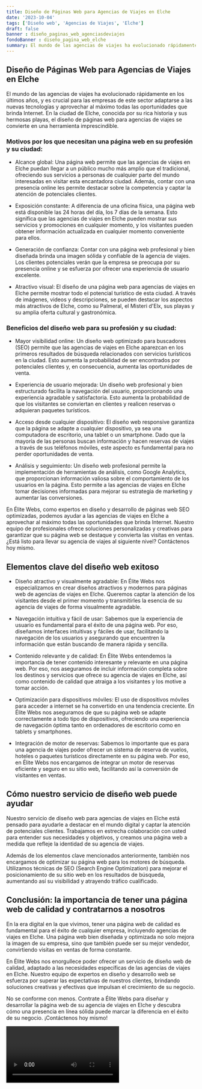 ```yaml
---
title: Diseño de Páginas Web para Agencias de Viajes en Elche
date: '2023-10-04'
tags: ['Diseño web', 'Agencias de Viajes', 'Elche']
draft: false
banner : diseño_paginas_web_agenciasdeviajes
fondoBanner : diseño_pagina_web_elche
summary: El mundo de las agencias de viajes ha evolucionado rápidamente en los últimos años, y es crucial para las empresas de este sector adaptarse a las nuevas tecnologías y aprovechar al máximo todas las oportunidades que brinda Internet. En la ciudad de Elche, conocida por su rica historia y sus hermosas playas, el diseño de páginas web para agencias de viajes se convierte en una herramienta imprescindible.
---
```


## Diseño de Páginas Web para Agencias de Viajes en Elche

El mundo de las agencias de viajes ha evolucionado rápidamente en los últimos años, y es crucial para las empresas de este sector adaptarse a las nuevas tecnologías y aprovechar al máximo todas las oportunidades que brinda Internet. En la ciudad de Elche, conocida por su rica historia y sus hermosas playas, el diseño de páginas web para agencias de viajes se convierte en una herramienta imprescindible.

### Motivos por los que necesitan una página web en su profesión y su ciudad:

- Alcance global: Una página web permite que las agencias de viajes en Elche puedan llegar a un público mucho más amplio que el tradicional, ofreciendo sus servicios a personas de cualquier parte del mundo interesadas en visitar esta encantadora ciudad. Además, contar con una presencia online les permite destacar sobre la competencia y captar la atención de potenciales clientes.

- Exposición constante: A diferencia de una oficina física, una página web está disponible las 24 horas del día, los 7 días de la semana. Esto significa que las agencias de viajes en Elche pueden mostrar sus servicios y promociones en cualquier momento, y los visitantes pueden obtener información actualizada en cualquier momento conveniente para ellos.

- Generación de confianza: Contar con una página web profesional y bien diseñada brinda una imagen sólida y confiable de la agencia de viajes. Los clientes potenciales verán que la empresa se preocupa por su presencia online y se esfuerza por ofrecer una experiencia de usuario excelente.

- Atractivo visual: El diseño de una página web para agencias de viajes en Elche permite mostrar todo el potencial turístico de esta ciudad. A través de imágenes, videos y descripciones, se pueden destacar los aspectos más atractivos de Elche, como su Palmeral, el Misteri d'Elx, sus playas y su amplia oferta cultural y gastronómica.

### Beneficios del diseño web para su profesión y su ciudad:

- Mayor visibilidad online: Un diseño web optimizado para buscadores (SEO) permite que las agencias de viajes en Elche aparezcan en los primeros resultados de búsqueda relacionados con servicios turísticos en la ciudad. Esto aumenta la probabilidad de ser encontrados por potenciales clientes y, en consecuencia, aumenta las oportunidades de venta.

- Experiencia de usuario mejorada: Un diseño web profesional y bien estructurado facilita la navegación del usuario, proporcionando una experiencia agradable y satisfactoria. Esto aumenta la probabilidad de que los visitantes se conviertan en clientes y realicen reservas o adquieran paquetes turísticos.

- Acceso desde cualquier dispositivo: El diseño web responsive garantiza que la página se adapte a cualquier dispositivo, ya sea una computadora de escritorio, una tablet o un smartphone. Dado que la mayoría de las personas buscan información y hacen reservas de viajes a través de sus teléfonos móviles, este aspecto es fundamental para no perder oportunidades de venta.

- Análisis y seguimiento: Un diseño web profesional permite la implementación de herramientas de análisis, como Google Analytics, que proporcionan información valiosa sobre el comportamiento de los usuarios en la página. Esto permite a las agencias de viajes en Elche tomar decisiones informadas para mejorar su estrategia de marketing y aumentar las conversiones.

En Élite Webs, como expertos en diseño y desarrollo de páginas web SEO optimizadas, podemos ayudar a las agencias de viajes en Elche a aprovechar al máximo todas las oportunidades que brinda Internet. Nuestro equipo de profesionales ofrece soluciones personalizadas y creativas para garantizar que su página web se destaque y convierta las visitas en ventas. ¿Está listo para llevar su agencia de viajes al siguiente nivel? Contáctenos hoy mismo.

<GifSeo />

<Cta />

## Elementos clave del diseño web exitoso

- Diseño atractivo y visualmente agradable: En Élite Webs nos especializamos en crear diseños atractivos y modernos para páginas web de agencias de viajes en Elche. Queremos captar la atención de los visitantes desde el primer momento y transmitirles la esencia de su agencia de viajes de forma visualmente agradable.

- Navegación intuitiva y fácil de usar: Sabemos que la experiencia de usuario es fundamental para el éxito de una página web. Por eso, diseñamos interfaces intuitivas y fáciles de usar, facilitando la navegación de los usuarios y asegurando que encuentren la información que están buscando de manera rápida y sencilla.

- Contenido relevante y de calidad: En Élite Webs entendemos la importancia de tener contenido interesante y relevante en una página web. Por eso, nos aseguramos de incluir información completa sobre los destinos y servicios que ofrece su agencia de viajes en Elche, así como contenido de calidad que atraiga a los visitantes y los motive a tomar acción.

- Optimización para dispositivos móviles: El uso de dispositivos móviles para acceder a internet se ha convertido en una tendencia creciente. En Élite Webs nos aseguramos de que su página web se adapte correctamente a todo tipo de dispositivos, ofreciendo una experiencia de navegación óptima tanto en ordenadores de escritorio como en tablets y smartphones.

- Integración de motor de reservas: Sabemos lo importante que es para una agencia de viajes poder ofrecer un sistema de reserva de vuelos, hoteles o paquetes turísticos directamente en su página web. Por eso, en Élite Webs nos encargamos de integrar un motor de reservas eficiente y seguro en su sitio web, facilitando así la conversión de visitantes en ventas.

## Cómo nuestro servicio de diseño web puede ayudar

Nuestro servicio de diseño web para agencias de viajes en Elche está pensado para ayudarle a destacar en el mundo digital y captar la atención de potenciales clientes. Trabajamos en estrecha colaboración con usted para entender sus necesidades y objetivos, y creamos una página web a medida que refleje la identidad de su agencia de viajes.

Además de los elementos clave mencionados anteriormente, también nos encargamos de optimizar su página web para los motores de búsqueda. Utilizamos técnicas de SEO (Search Engine Optimization) para mejorar el posicionamiento de su sitio web en los resultados de búsqueda, aumentando así su visibilidad y atrayendo tráfico cualificado.

## Conclusión: la importancia de tener una página web de calidad y contratarnos a nosotros

En la era digital en la que vivimos, tener una página web de calidad es fundamental para el éxito de cualquier empresa, incluyendo agencias de viajes en Elche. Una página web bien diseñada y optimizada no solo mejora la imagen de su empresa, sino que también puede ser su mejor vendedor, convirtiendo visitas en ventas de forma constante.

En Élite Webs nos enorgullece poder ofrecer un servicio de diseño web de calidad, adaptado a las necesidades específicas de las agencias de viajes en Elche. Nuestro equipo de expertos en diseño y desarrollo web se esfuerza por superar las expectativas de nuestros clientes, brindando soluciones creativas y efectivas que impulsan el crecimiento de su negocio.

No se conforme con menos. Contrate a Élite Webs para diseñar y desarrollar la página web de su agencia de viajes en Elche y descubra cómo una presencia en línea sólida puede marcar la diferencia en el éxito de su negocio. ¡Contáctenos hoy mismo!

<Video />

<CtaBot job='Agencias de Viajes' city='Elche'/>

<Gmaps query='Elche+españa+maps' />